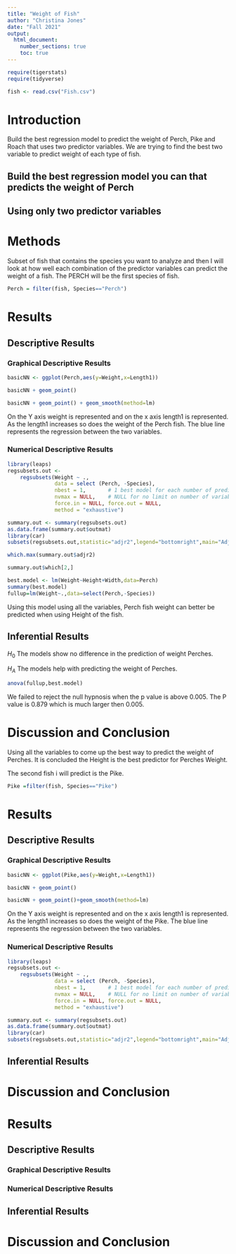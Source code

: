 ```yaml
---
title: "Weight of Fish"
author: "Christina Jones"
date: "Fall 2021"
output: 
  html_document:
    number_sections: true
    toc: true
---
```



```r
require(tigerstats)
require(tidyverse)
```

```r
fish <- read.csv("Fish.csv")
```




# Introduction

<!--In this section you explain what you are trying to show.  Where did the data come from?  What is the research or other question you are trying to answer?!-->

Build the best regression model to predict the weight of Perch, Pike and Roach that uses two predictor variables. We are trying to find the best two variable to predict weight of each type of fish. 

## Build the best regression model you can that predicts the weight of Perch
## Using only two predictor variables  


# Methods

<!--Decide on your methods:  use "variable analysis" or other appropriate descriptors.  Make sure to choose at least one graphical method and at least one numerical method.!-->

Subset of fish that contains the species you want to analyze and then I will look at how well each combination of the predictor variables can predict the weight of a fish. The PERCH will be the first species of fish.  

```r
Perch = filter(fish, Species=="Perch")
```

# Results

<!--Divide this section into two sub-sections:  One for your descriptive  results and one for your inferential results.!-->

## Descriptive Results

### Graphical Descriptive Results

<!--Graphical results here.  Make sure to show your code.  Provide appropriate labels for axes, giving units if possible, and provide a good title for the graph, too.  Use the graphical results to describe the patterns if any that exist in the data as focused toward the research question!-->


```r
basicNN <- ggplot(Perch,aes(y=Weight,x=Length1))
```

```r
basicNN + geom_point()
```
  
```r
basicNN + geom_point() + geom_smooth(method=lm)
``` 

On the Y axis weight is represented and on the x axis length1 is represented. As the length1 increases so does the weight of the Perch fish. The blue line represents the regression between the two variables. 

### Numerical Descriptive Results

```r
library(leaps)
regsubsets.out <-
    regsubsets(Weight ~ .,
               data = select (Perch, -Species),
               nbest = 1,       # 1 best model for each number of predictors
               nvmax = NULL,    # NULL for no limit on number of variables
               force.in = NULL, force.out = NULL,
               method = "exhaustive")

summary.out <- summary(regsubsets.out)
as.data.frame(summary.out$outmat)
library(car)
subsets(regsubsets.out,statistic="adjr2",legend="bottomright",main="Adjusted R^2")
```

```r
which.max(summary.out$adjr2)
```
```r
summary.out$which[2,]
```

```r
best.model <- lm(Weight~Height+Width,data=Perch)
summary(best.model)
fullup=lm(Weight~.,data=select(Perch,-Species))
```
Using this model using all the variables, Perch fish weight can better be predicted when using Height of the fish. 


<!--Numerical results go here. Use the numerical results to describe the patterns if any that exist in the data as focused toward the research question!-->

## Inferential Results

<!--State hypothesis clearly.  Make sure your discussion of the inferential test covers all the aspects that the test output produces, such as test statistic, p-value etc.  Make a decision about the null hypothesis, explain the assumptions on which the selected test/procedure was based, and why the chosen procedure satisfys the assumptions and is appropriate to answer the research question!-->

$H_0$ The models show no difference in the prediction of weight Perches.

$H_A$ The models help with predicting the weight of Perches. 


```r
anova(fullup,best.model)
```
We failed to reject the null hypnosis when the p value is above 0.005. The P value is 0.879 which is much larger then 0.005. 

# Discussion and Conclusion

<!--Discussion and conclusion here.  If you found a relationship be sure to consider whether the relationship occurs because one of the variavbles causes the other, or whether they perhasps are related for some other reason.  Watch the chapter 6 videos from the GeorgeTown videos collection.!-->

Using all the variables to come up the best way to predict the weight of Perches. It is concluded the Height is the best predictor for Perches Weight. 

The second fish i will predict is the Pike. 


```r
Pike =filter(fish, Species=="Pike")
```


# Results

<!--Divide this section into two sub-sections:  One for your descriptive  results and one for your inferential results.!-->

## Descriptive Results

### Graphical Descriptive Results

<!--Graphical results here.  Make sure to show your code.  Provide appropriate labels for axes, giving units if possible, and provide a good title for the graph, too.  Use the graphical results to describe the patterns if any that exist in the data as focused toward the research question!-->

```r
basicNN <- ggplot(Pike,aes(y=Weight,x=Length1))
```

```r
basicNN + geom_point()
```
```r
basicNN + geom_point()+geom_smooth(method=lm)
```
On the Y axis weight is represented and on the x axis length1 is represented. As the length1 increases so does the weight of the Pike. The blue line represents the regression between the two variables. 



### Numerical Descriptive Results

<!--Numerical results go here. Use the numerical results to describe the patterns if any that exist in the data as focused toward the research question!-->

```r
library(leaps)
regsubsets.out <-
    regsubsets(Weight ~ .,
               data = select (Perch, -Species),
               nbest = 1,       # 1 best model for each number of predictors
               nvmax = NULL,    # NULL for no limit on number of variables
               force.in = NULL, force.out = NULL,
               method = "exhaustive")

summary.out <- summary(regsubsets.out)
as.data.frame(summary.out$outmat)
library(car)
subsets(regsubsets.out,statistic="adjr2",legend="bottomright",main="Adjusted R^2")
```




## Inferential Results

<!--State hypothesis clearly.  Make sure your discussion of the inferential test covers all the aspects that the test output produces, such as test statistic, p-value etc.  Make a decision about the null hypothesis, explain the assumptions on which the selected test/procedure was based, and why the chosen procedure satisfys the assumptions and is appropriate to answer the research question!-->


# Discussion and Conclusion

<!--Discussion and conclusion here.  If you found a relationship be sure to consider whether the relationship occurs because one of the variavbles causes the other, or whether they perhasps are related for some other reason.  Watch the chapter 6 videos from the GeorgeTown videos collection.!-->



# Results

<!--Divide this section into two sub-sections:  One for your descriptive  results and one for your inferential results.!-->

## Descriptive Results

### Graphical Descriptive Results

<!--Graphical results here.  Make sure to show your code.  Provide appropriate labels for axes, giving units if possible, and provide a good title for the graph, too.  Use the graphical results to describe the patterns if any that exist in the data as focused toward the research question!-->

### Numerical Descriptive Results

<!--Numerical results go here. Use the numerical results to describe the patterns if any that exist in the data as focused toward the research question!-->

## Inferential Results

<!--State hypothesis clearly.  Make sure your discussion of the inferential test covers all the aspects that the test output produces, such as test statistic, p-value etc.  Make a decision about the null hypothesis, explain the assumptions on which the selected test/procedure was based, and why the chosen procedure satisfys the assumptions and is appropriate to answer the research question!-->


# Discussion and Conclusion

<!--Discussion and conclusion here.  If you found a relationship be sure to consider whether the relationship occurs because one of the variavbles causes the other, or whether they perhasps are related for some other reason.  Watch the chapter 6 videos from the GeorgeTown videos collection.!-->


